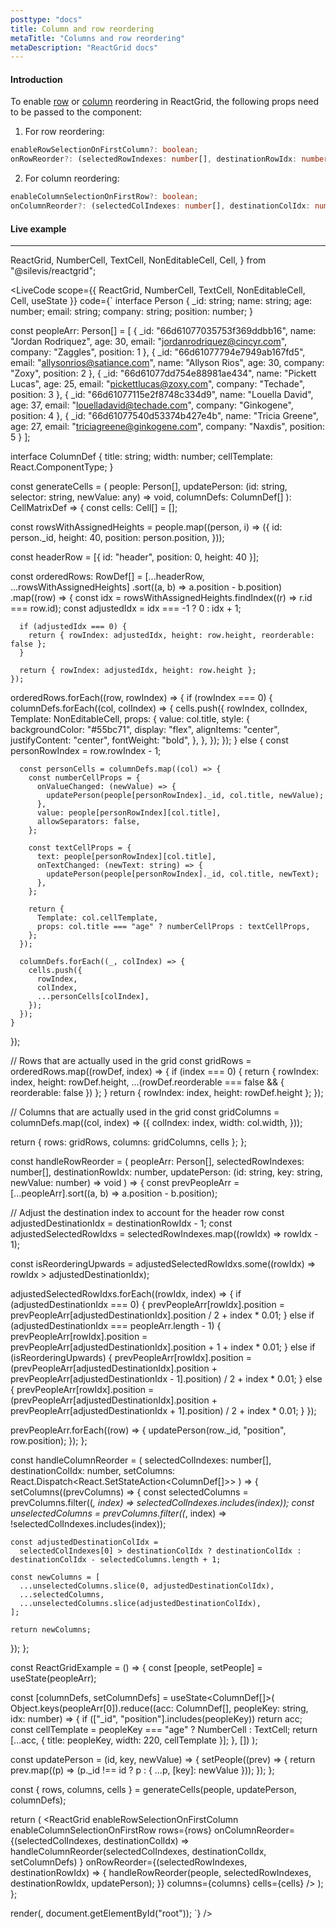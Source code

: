 ```yaml
---
posttype: "docs"
title: Column and row reordering
metaTitle: "Columns and row reordering"
metaDescription: "ReactGrid docs"
---
```


#### Introduction

To enable [row](/docs/5.0/6-api/1-types/1-row) or [column](/docs/5.0/6-api/1-types/2-column) reordering in ReactGrid, the following props need to be passed to the component:

1. For row reordering:
```ts
enableRowSelectionOnFirstColumn?: boolean;
onRowReorder?: (selectedRowIndexes: number[], destinationRowIdx: number) => void;
```

2. For column reordering:
```ts
enableColumnSelectionOnFirstRow?: boolean;
onColumnReorder?: (selectedColIndexes: number[], destinationColIdx: number) => void;
```

#### Live example

---

  ReactGrid,
  NumberCell,
  TextCell,
  NonEditableCell,
  Cell,
} from "@silevis/reactgrid";

<LiveCode
scope={{
  ReactGrid,
  NumberCell,
  TextCell,
  NonEditableCell,
  Cell,
  useState
}}
code={`
interface Person {
  _id: string;
  name: string;
  age: number;
  email: string;
  company: string;
  position: number;
}

const peopleArr: Person[] = [
  { _id: "66d61077035753f369ddbb16", name: "Jordan Rodriquez", age: 30, email: "jordanrodriquez@cincyr.com", company: "Zaggles", position: 1 },
  { _id: "66d61077794e7949ab167fd5", email: "allysonrios@satiance.com", name: "Allyson Rios", age: 30, company: "Zoxy", position: 2 },
  { _id: "66d61077dd754e88981ae434", name: "Pickett Lucas", age: 25, email: "pickettlucas@zoxy.com", company: "Techade", position: 3 },
  { _id: "66d61077115e2f8748c334d9", name: "Louella David", age: 37, email: "louelladavid@techade.com", company: "Ginkogene", position: 4 },
  { _id: "66d61077540d53374b427e4b", name: "Tricia Greene", age: 27, email: "triciagreene@ginkogene.com", company: "Naxdis", position: 5 }
];

interface ColumnDef {
  title: string;
  width: number;
  cellTemplate: React.ComponentType<any>;
}

const generateCells = (
  people: Person[],
  updatePerson: (id: string, selector: string, newValue: any) => void,
  columnDefs: ColumnDef[]
): CellMatrixDef => {
  const cells: Cell[] = [];

  const rowsWithAssignedHeights = people.map((person, i) => ({
    id: person._id,
    height: 40,
    position: person.position,
  }));

  const headerRow = [{ id: "header", position: 0, height: 40 }];

  const orderedRows: RowDef[] = [...headerRow, ...rowsWithAssignedHeights]
    .sort((a, b) => a.position - b.position)
    .map((row) => {
      const idx = rowsWithAssignedHeights.findIndex((r) => r.id === row.id);
      const adjustedIdx = idx === -1 ? 0 : idx + 1;

      if (adjustedIdx === 0) {
        return { rowIndex: adjustedIdx, height: row.height, reorderable: false };
      }

      return { rowIndex: adjustedIdx, height: row.height };
    });

  orderedRows.forEach((row, rowIndex) => {
    if (rowIndex === 0) {
      columnDefs.forEach((col, colIndex) => {
        cells.push({
          rowIndex,
          colIndex,
          Template: NonEditableCell,
          props: {
            value: col.title,
            style: {
              backgroundColor: "#55bc71",
              display: "flex",
              alignItems: "center",
              justifyContent: "center",
              fontWeight: "bold",
            },
          },
        });
      });
    } else {
      const personRowIndex = row.rowIndex - 1;

      const personCells = columnDefs.map((col) => {
        const numberCellProps = {
          onValueChanged: (newValue) => {
            updatePerson(people[personRowIndex]._id, col.title, newValue);
          },
          value: people[personRowIndex][col.title],
          allowSeparators: false,
        };

        const textCellProps = {
          text: people[personRowIndex][col.title],
          onTextChanged: (newText: string) => {
            updatePerson(people[personRowIndex]._id, col.title, newText);
          },
        };

        return {
          Template: col.cellTemplate,
          props: col.title === "age" ? numberCellProps : textCellProps,
        };
      });

      columnDefs.forEach((_, colIndex) => {
        cells.push({
          rowIndex,
          colIndex,
          ...personCells[colIndex],
        });
      });
    }
  });

  // Rows that are actually used in the grid
  const gridRows = orderedRows.map((rowDef, index) => {
    if (index === 0) {
      return { rowIndex: index, height: rowDef.height, ...(rowDef.reorderable === false && { reorderable: false }) };
    }
    return { rowIndex: index, height: rowDef.height };
  });

  // Columns that are actually used in the grid
  const gridColumns = columnDefs.map((col, index) => ({
    colIndex: index,
    width: col.width,
  }));

  return { rows: gridRows, columns: gridColumns, cells };
};

const handleRowReorder = (
  peopleArr: Person[],
  selectedRowIndexes: number[],
  destinationRowIdx: number,
  updatePerson: (id: string, key: string, newValue: number) => void
) => {
  const prevPeopleArr = [...peopleArr].sort((a, b) => a.position - b.position);

  // Adjust the destination index to account for the header row
  const adjustedDestinationIdx = destinationRowIdx - 1;
  const adjustedSelectedRowIdxs = selectedRowIndexes.map((rowIdx) => rowIdx - 1);

  const isReorderingUpwards = adjustedSelectedRowIdxs.some((rowIdx) => rowIdx > adjustedDestinationIdx);

  adjustedSelectedRowIdxs.forEach((rowIdx, index) => {
    if (adjustedDestinationIdx === 0) {
      prevPeopleArr[rowIdx].position = prevPeopleArr[adjustedDestinationIdx].position / 2 + index * 0.01;
    } else if (adjustedDestinationIdx === peopleArr.length - 1) {
      prevPeopleArr[rowIdx].position = prevPeopleArr[adjustedDestinationIdx].position + 1 + index * 0.01;
    } else if (isReorderingUpwards) {
      prevPeopleArr[rowIdx].position =
        (prevPeopleArr[adjustedDestinationIdx].position + prevPeopleArr[adjustedDestinationIdx - 1].position) / 2 +
        index * 0.01;
    } else {
      prevPeopleArr[rowIdx].position =
        (prevPeopleArr[adjustedDestinationIdx].position + prevPeopleArr[adjustedDestinationIdx + 1].position) / 2 +
        index * 0.01;
    }
  });

  prevPeopleArr.forEach((row) => {
    updatePerson(row._id, "position", row.position);
  });
};

const handleColumnReorder = (
  selectedColIndexes: number[],
  destinationColIdx: number,
  setColumns: React.Dispatch<React.SetStateAction<ColumnDef[]>>
) => {
  setColumns((prevColumns) => {
    const selectedColumns = prevColumns.filter((_, index) => selectedColIndexes.includes(index));
    const unselectedColumns = prevColumns.filter((_, index) => !selectedColIndexes.includes(index));

    const adjustedDestinationColIdx =
      selectedColIndexes[0] > destinationColIdx ? destinationColIdx : destinationColIdx - selectedColumns.length + 1;

    const newColumns = [
      ...unselectedColumns.slice(0, adjustedDestinationColIdx),
      ...selectedColumns,
      ...unselectedColumns.slice(adjustedDestinationColIdx),
    ];

    return newColumns;
  });
};

const ReactGridExample = () => {
  const [people, setPeople] = useState(peopleArr);

  const [columnDefs, setColumnDefs] = useState<ColumnDef[]>(
    Object.keys(peopleArr[0]).reduce((acc: ColumnDef[], peopleKey: string, idx: number) => {
      if (["_id", "position"].includes(peopleKey)) return acc;
      const cellTemplate = peopleKey === "age" ? NumberCell : TextCell;
      return [...acc, { title: peopleKey, width: 220, cellTemplate }];
    }, [])
  );

  const updatePerson = (id, key, newValue) => {
    setPeople((prev) => {
      return prev.map((p) => (p._id !== id ? p : { ...p, [key]: newValue }));
    });
  };

  const { rows, columns, cells } = generateCells(people, updatePerson, columnDefs);

  return (
    <ReactGrid
      enableRowSelectionOnFirstColumn
      enableColumnSelectionOnFirstRow
      rows={rows}
      onColumnReorder={(selectedColIndexes, destinationColIdx) =>
        handleColumnReorder(selectedColIndexes, destinationColIdx, setColumnDefs)
      }
      onRowReorder={(selectedRowIndexes, destinationRowIdx) => {
        handleRowReorder(people, selectedRowIndexes, destinationRowIdx, updatePerson);
      }}
      columns={columns}
      cells={cells}
    />
  );
};

render(<ReactGridExample />, document.getElementById("root"));
`}
/>